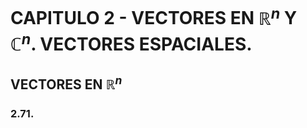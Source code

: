
# CAPITULO 2 - VECTORES EN $\mathbb{R}^n$ Y $\mathbb{C}^n$. VECTORES ESPACIALES.

## VECTORES EN $\mathbb{R}^n$

### 2.71.

<Exercise2Dot71 />
